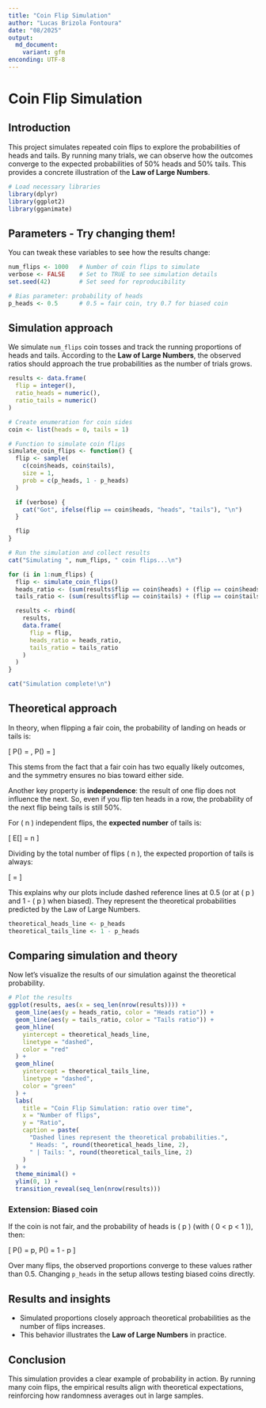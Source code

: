 ```yaml
---
title: "Coin Flip Simulation"
author: "Lucas Brizola Fontoura"
date: "08/2025"
output:
  md_document:
    variant: gfm
enconding: UTF-8
---
```


# Coin Flip Simulation

## Introduction

This project simulates repeated coin flips to explore the probabilities of heads and tails.
By running many trials, we can observe how the outcomes converge to the expected probabilities of 50% heads and 50% tails.
This provides a concrete illustration of the **Law of Large Numbers**.

```r
# Load necessary libraries
library(dplyr)
library(ggplot2)
library(gganimate)
```

## Parameters - Try changing them!

You can tweak these variables to see how the results change:

```r
num_flips <- 1000   # Number of coin flips to simulate
verbose <- FALSE    # Set to TRUE to see simulation details
set.seed(42)        # Set seed for reproducibility

# Bias parameter: probability of heads
p_heads <- 0.5      # 0.5 = fair coin, try 0.7 for biased coin
```

## Simulation approach

We simulate `num_flips` coin tosses and track the running proportions of heads and tails.
According to the **Law of Large Numbers**, the observed ratios should approach the true probabilities as the number of trials grows.

```r
results <- data.frame(
  flip = integer(),
  ratio_heads = numeric(),
  ratio_tails = numeric()
)
```

```r
# Create enumeration for coin sides
coin <- list(heads = 0, tails = 1)

# Function to simulate coin flips
simulate_coin_flips <- function() {
  flip <- sample(
    c(coin$heads, coin$tails),
    size = 1,
    prob = c(p_heads, 1 - p_heads)
  )

  if (verbose) {
    cat("Got", ifelse(flip == coin$heads, "heads", "tails"), "\n")
  }

  flip
}
```

```r
# Run the simulation and collect results
cat("Simulating ", num_flips, " coin flips...\n")

for (i in 1:num_flips) {
  flip <- simulate_coin_flips()
  heads_ratio <- (sum(results$flip == coin$heads) + (flip == coin$heads)) / i
  tails_ratio <- (sum(results$flip == coin$tails) + (flip == coin$tails)) / i

  results <- rbind(
    results,
    data.frame(
      flip = flip,
      heads_ratio = heads_ratio,
      tails_ratio = tails_ratio
    )
  )
}

cat("Simulation complete!\n")
```

## Theoretical approach

In theory, when flipping a fair coin, the probability of landing on heads or tails is:

\[
P(\text{heads}) = \frac{1}{2}, \quad P(\text{tails}) = \frac{1}{2}
\]

This stems from the fact that a fair coin has two equally likely outcomes, and the symmetry ensures no bias toward either side.  

Another key property is **independence**: the result of one flip does not influence the next. So, even if you flip ten heads in a row, the probability of the next flip being tails is still 50%.  

For \( n \) independent flips, the **expected number** of tails is:

\[
E[\text{tails}] = n \times \frac{1}{2}
\]

Dividing by the total number of flips \( n \), the expected proportion of tails is always:

\[
\frac{E[\text{tails}]}{n} = \frac{1}{2}
\]

This explains why our plots include dashed reference lines at 0.5 (or at \( p \) and 1 - \( p \) when biased). They represent the theoretical probabilities predicted by the Law of Large Numbers.

```r
theoretical_heads_line <- p_heads
theoretical_tails_line <- 1 - p_heads
```

## Comparing simulation and theory

Now let's visualize the results of our simulation against the theoretical probability.

```r
# Plot the results
ggplot(results, aes(x = seq_len(nrow(results)))) +
  geom_line(aes(y = heads_ratio, color = "Heads ratio")) +
  geom_line(aes(y = tails_ratio, color = "Tails ratio")) +
  geom_hline(
    yintercept = theoretical_heads_line,
    linetype = "dashed",
    color = "red"
  ) +
  geom_hline(
    yintercept = theoretical_tails_line,
    linetype = "dashed",
    color = "green"
  ) +
  labs(
    title = "Coin Flip Simulation: ratio over time",
    x = "Number of flips",
    y = "Ratio",
    caption = paste(
      "Dashed lines represent the theoretical probabilities.",
      " Heads: ", round(theoretical_heads_line, 2),
      " | Tails: ", round(theoretical_tails_line, 2)
    )
  ) +
  theme_minimal() +
  ylim(0, 1) +
  transition_reveal(seq_len(nrow(results)))
```

### Extension: Biased coin

If the coin is not fair, and the probability of heads is \( p \) (with \( 0 < p < 1 \)), then:

\[
P(\text{heads}) = p, \quad P(\text{tails}) = 1 - p
\]

Over many flips, the observed proportions converge to these values rather than 0.5.
Changing `p_heads` in the setup allows testing biased coins directly.


## Results and insights

- Simulated proportions closely approach theoretical probabilities as the number of flips increases.
- This behavior illustrates the **Law of Large Numbers** in practice.

## Conclusion

This simulation provides a clear example of probability in action.
By running many coin flips, the empirical results align with theoretical expectations, reinforcing how randomness averages out in large samples.